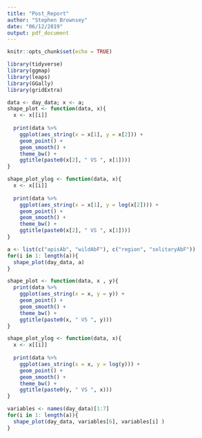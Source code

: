 ```yaml
---
title: "Post_Report"
author: "Stephen Brownsey"
date: "06/12/2019"
output: pdf_document
---
```


```r
knitr::opts_chunk$set(echo = TRUE)
```

```r
library(tidyverse)
library(ggmap)
library(leaps)
library(GGally)
library(gridExtra)
```

```r
data <- day_data; x <- a;
shape_plot <- function(data, x){
  x <- x[[i]]
  
  print(data %>%
    ggplot(aes_string(x = x[1], y = x[2])) +
    geom_point() +
    geom_smooth() +
    theme_bw() +
    ggtitle(paste0(x[2], " VS ", x[1])))
}

shape_plot_ylog <- function(data, x){
  x <- x[[i]]
  
  print(data %>%
    ggplot(aes_string(x = x[1], y = log(x[2]))) +
    geom_point() +
    geom_smooth() +
    theme_bw() +
    ggtitle(paste0(x[2], " VS ", x[1])))
}

a <- list(c("apisAb", "wildAbF"), c("region", "solitaryAbF"))
for(i in 1: length(a)){
  shape_plot(day_data, a)
}

```


```r
shape_plot <- function(data, x , y){
  print(data %>%
    ggplot(aes_string(x = x, y = y)) +
    geom_point() +
    geom_smooth() +
    theme_bw() +
    ggtitle(paste0(x, " VS ", y)))
}

shape_plot_ylog <- function(data, x){
  x <- x[[i]]
  
  print(data %>%
    ggplot(aes_string(x = x, y = log(y))) +
    geom_point() +
    geom_smooth() +
    theme_bw() +
    ggtitle(paste0(y, " VS ", x)))
}

variables <- names(day_data)[1:7]
for(i in 1: length(a)){
  shape_plot(day_data, variables[6], variables[i] )
}

```
